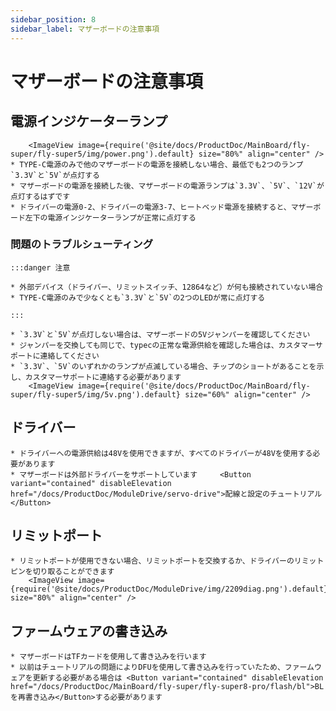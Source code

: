 ```yaml
---
sidebar_position: 8
sidebar_label: マザーボードの注意事項
---
```






# マザーボードの注意事項

## 電源インジケーターランプ

        <ImageView image={require('@site/docs/ProductDoc/MainBoard/fly-super/fly-super5/img/power.png').default} size="80%" align="center" />
    * TYPE-C電源のみで他のマザーボードの電源を接続しない場合、最低でも2つのランプ`3.3V`と`5V`が点灯する
    * マザーボードの電源を接続した後、マザーボードの電源ランプは`3.3V`、`5V`、`12V`が点灯するはずです
    * ドライバーの電源0-2、ドライバーの電源3-7、ヒートベッド電源を接続すると、マザーボード左下の電源インジケーターランプが正常に点灯する

### 問題のトラブルシューティング


    :::danger 注意

    * 外部デバイス（ドライバー、リミットスイッチ、12864など）が何も接続されていない場合
    * TYPE-C電源のみで少なくとも`3.3V`と`5V`の2つのLEDが常に点灯する

    :::

    * `3.3V`と`5V`が点灯しない場合は、マザーボードの5Vジャンパーを確認してください
    * ジャンパーを交換しても同じで、typecの正常な電源供給を確認した場合は、カスタマーサポートに連絡してください
    * `3.3V`、`5V`のいずれかのランプが点滅している場合、チップのショートがあることを示し、カスタマーサポートに連絡する必要があります
        <ImageView image={require('@site/docs/ProductDoc/MainBoard/fly-super/fly-super5/img/5v.png').default} size="60%" align="center" />

## ドライバー
    * ドライバーへの電源供給は48Vを使用できますが、すべてのドライバーが48Vを使用する必要があります
    * マザーボードは外部ドライバーをサポートしています     <Button variant="contained" disableElevation href="/docs/ProductDoc/ModuleDrive/servo-drive">配線と設定のチュートリアル</Button>

## リミットポート

    * リミットポートが使用できない場合、リミットポートを交換するか、ドライバーのリミットピンを切り取ることができます
        <ImageView image={require('@site/docs/ProductDoc/ModuleDrive/img/2209diag.png').default} size="80%" align="center" />




## ファームウェアの書き込み

    * マザーボードはTFカードを使用して書き込みを行います
    * 以前はチュートリアルの問題によりDFUを使用して書き込みを行っていたため、ファームウェアを更新する必要がある場合は <Button variant="contained" disableElevation href="/docs/ProductDoc/MainBoard/fly-super/fly-super8-pro/flash/bl">BLを再書き込み</Button>する必要があります


